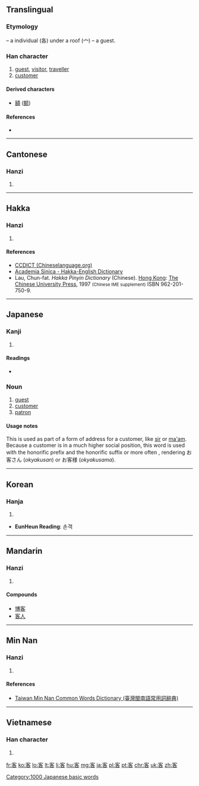 ==Translingual==
{{stroke order|strokes=9}}

===Etymology===
{{Han compound|宀|t1=roof|各|t2=individual|ls=ic}} – a individual (各) under a roof (宀) – a guest.

===Han character===
{{Han char|rn=40|rad=宀|as=06|sn=9|four=3060<sub>4</sub>|canj=十竹水口 (JHER)|ids=⿱[[宀]][[各]]}}

# [[guest]], [[visitor]], [[traveller]]
# [[customer]]

====Derived characters====
* [[額]] ([[额]])

====References====
* {{Han ref|kx=0284.120|dkj=07128|dj=0561.160|hdz=20927.130|uh=5BA2|ud=23458|bh=ABC8|bd=43976}}

----

==Cantonese==

===Hanzi===
{{yue-hanzi|jyut=[[haak3]]|y=haak3}}

# {{defn|lang=yue|sort=宀06}}

----

==Hakka==

===Hanzi===
{{hak-hanzi|poj=[[hak]] (hak<sup>4</sup>), [[khak]] (khak<sup>4</sup>)|gd=hak<sup>7</sup>, k'ak<sup>7</sup>; hak<sup>7</sup>, k'ak<sup>7</sup>, k'et<sup>7</sup> [Meixian], hak<sup>7</sup> [Dongguan]|hpy=hag5, ked5}}

# {{defn|lang=hak|sort=宀06}}

====References====
*[http://www.chineselanguage.org/dictionaries/?mode=view&module=chardict&query=%E5%AE%A2 CCDICT (Chineselanguage.org)]
*[http://minhakka.ling.sinica.edu.tw/bkg/hakyin/search.php?DETAIL=1&LIMIT=id=7410&dbname=su_tian_1&graph=2 Academia Sinica - Hakka-English Dictionary]
*Lau, Chun-fat. ''Hakka Pinyin Dictionary'' (Chinese). [[Hong Kong]]: [[w:Chinese University of Hong Kong|The Chinese University Press]], 1997 <small>(Chinese IME supplement)</small> ISBN 962-201-750-9.

----

==Japanese==

===Kanji===
{{ja-kanji|grade=3|rs=宀06}}

# {{defn|lang=ja|sort=宀06}}

====Readings====
* {{ja-readings|on=[[きゃく]] (kyaku), [[かく]] (kaku)|kun=[[まろうど]] (maroudo)}}

===Noun===
{{ja-noun|k|hira=きゃく|rom=kyaku}} 

# [[guest]]
# [[customer]]
# [[patron]]

====Usage notes====
This is used as part of a form of address for a customer, like [[sir]] or [[ma'am]].  Because a customer is in a much higher social position, this word is used with the honorific prefix {{l|ja|御|tr=お, o-}} and the honorific suffix {{l|ja|さん|tr=-san}} or more often {{l|ja|さま|tr=-sama}}, rendering お客さん (''okyakusan'') or お客様 (''okyakusama'').

[[Category:1000 Japanese basic words]]

----

==Korean==

===Hanja===
{{ko-hanja|hangeul=객|rv=gaek|mr=kaek}}

# {{defn|lang=ko|sort=宀06}}

* '''EunHeun Reading''': 손객

----

==Mandarin==

===Hanzi===
{{cmn-hanzi|pin=[[kè]] ([[ke4]])|wg=[[k'o]]<sup>4</sup>}}

# {{defn|lang=cmn|sort=宀06}}

====Compounds====
* [[博客]]
* [[客人]]

----

==Min Nan==

===Hanzi===
{{nan-hanzi|tlpa=khik (khik<sup>4</sup>), kheh (kheh<sup>4</sup>)}}

# {{defn|lang=nan|sort=宀06}}

====References====
*[http://twblg.dict.edu.tw/holodict_new/result_detail.jsp?n_no=4866&curpage=1&sample=%E5%AE%A2&radiobutton=1&querytarget=1&limit=20&pagenum=2&rowcount=32 Taiwan Min Nan Common Words Dictionary (臺灣閩南語常用詞辭典)]

----

==Vietnamese==

===Han character===
{{vi-hantu|[[khách]]|rs=宀06}}

# {{defn|lang=vi|sort=宀06}}

[[fr:客]]
[[ko:客]]
[[lo:客]]
[[lt:客]]
[[li:客]]
[[hu:客]]
[[mg:客]]
[[ja:客]]
[[pl:客]]
[[pt:客]]
[[chr:客]]
[[uk:客]]
[[zh:客]]